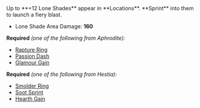 
<Boon>
Up to **+12 Lone Shades** appear in **Locations**. **Sprint** into them to launch a fiery blast.

- Lone Shade Area Damage: **160**

</Boon>

**Required** _(one of the following from Aphrodite):_

- [Rapture Ring](/boons/aphrodite#rapture-ring)
- [Passion Dash](/boons/aphrodite#passion-dash)
- [Glamour Gain](/boons/aphrodite#glamour-gain)

**Required** _(one of the following from Hestia):_

- [Smolder Ring](/boons/hestia#smolder-ring)
- [Soot Sprint](/boons/hestia#soot-sprint)
- [Hearth Gain](/boons/hestia#hearth-gain)
